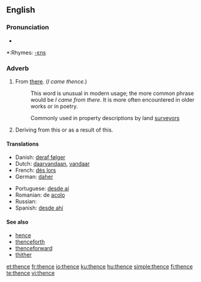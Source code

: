 ==English==

===Pronunciation===
*{{audio|en-us-thence.ogg|Audio (US)}}

*:Rhymes: [[Rhymes:English:-ɛns|-ɛns]]

===Adverb===
{{infl|en|adverb}}

# From [[there]]. (''I came thence.'')
#: This word is unusual in modern usage; the more common phrase would be ''I came from there''. It is more often encountered in older works or in poetry.
#: {{context|technical}} Commonly used in property descriptions by land [[surveyor]]s
# {{literary}} Deriving from this or as a result of this.

====Translations====
{{trans-top|from there}}
*Danish: [[deraf følger]]
*Dutch: [[daarvandaan]], [[vandaar]]
*French: [[dès lors]]
*German: [[daher]]
{{trans-mid}}
*Portuguese: [[desde aí]]
*Romanian: de [[acolo]]
*Russian: {{t|ru|оттуда|tr=ottúda}}
*Spanish: [[desde ahí]]
{{trans-bottom}}

====See also====
*[[hence]]
*[[thenceforth]]
*[[thenceforward]]
*[[thither]]

[[et:thence]]
[[fr:thence]]
[[io:thence]]
[[ku:thence]]
[[hu:thence]]
[[simple:thence]]
[[fi:thence]]
[[te:thence]]
[[vi:thence]]
